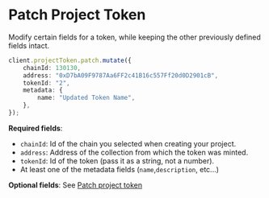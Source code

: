 # Patch Project Token

Modify certain fields for a token, while keeping the other previously defined fields intact.

```typescript
client.projectToken.patch.mutate({
    chainId: 130130,
    address: "0xD7bA09F9787Aa6FF2c41B16c557Ff20d0D2901cB",
    tokenId: "2",
    metadata: {
        name: "Updated Token Name",
    },
});
```

**Required fields**:

-   `chainId`: Id of the chain you selected when creating your project.
-   `address`: Address of the collection from which the token was minted.
-   `tokenId`: Id of the token (pass it as a string, not a number).
-   At least one of the metadata fields (`name`,`description`, etc...)

**Optional fields**: See [Patch project token](ref:projecttoken-patch)
